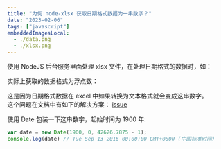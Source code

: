```yaml
---
title: "为何 node-xlsx 获取日期格式数据为一串数字？"
date: "2023-02-06"
tags: ["javascript"]
embeddedImagesLocal:
  - ./data.png
  - ./xlsx.png
---
```



使用 NodeJS 后台服务里面处理 xlsx 文件，在处理日期格式的数据时，如：

<GatsbyImage alt='xlsx' image={getImage(props.localImages[1])} title='xlsx'/>

实际上获取的数据格式为浮点数：

<GatsbyImage alt='data' image={getImage(props.localImages[0])} title='data'/>

这是因为日期格式数据在 excel 中如果转换为文本格式就会变成这串数字。
<br />
这个问题在文档中有如下的解决方案： [issue](https://github.com/mgcrea/node-xlsx/issues/17)

使用 Date 包装一下这串数字，起始时间为 1900 年:
```javascript
var date = new Date(1900, 0, 42626.7875 - 1);
console.log(date) // Tue Sep 13 2016 00:00:00 GMT+0800 (中国标准时间)
```
